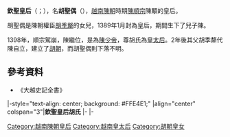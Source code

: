 '''欽聖皇后'''（{{vie|v='''Khâm Thánh hoàng hậu'''|hn=欽聖皇后}}；{{bd|？||？||catIdx=H胡}}），名'''胡聖偶'''（{{vie|v='''Hồ Thánh Ngâu'''|hn=胡聖偶}}），[[越南|越南]][[陳朝_(越南)|陳朝]]時期[[陳順宗|陳順宗]]陳顒的皇后。

胡聖偶是陳朝權臣[[胡季犛|胡季犛]]的女兒，1389年1月封為皇后，期間生下了兒子陳{{僻字|𬊌|⿱安火}}。

1398年，順宗駕崩，陳{{僻字|𬊌|⿱安火}}繼位，是為[[陳少帝|陳少帝]]，尊胡氏為[[皇太后|皇太后]]。2年後其父胡季犛代陳自立，建立了[[胡朝|胡朝]]，而胡聖偶則下落不明。

==參考資料==
*《大越史記全書》

{{start box}}
|-style="text-align: center; background: #FFE4E1;"
|align="center" colspan="3"|'''欽聖皇后胡氏'''
|- 
{{s-before|[[陳氏實美|光鸞皇后陳氏]]}} 
{{s-title|[[越南皇后及妃嬪列表|越南陳朝皇后]]|1389年—1398年}} 
{{s-after|[[徽寧公主|太慈皇后陳氏]]|越南胡朝皇后<br>（追尊）}}
|-
{{s-before|[[儀聖皇后|儀聖皇太后陳氏]]}} 
{{s-title|[[:Category:越南皇太后|越南陳朝皇太后]]|1398年—1400年}} 
{{s-none|無}} 
{{end box}}

{{越南陳朝及胡朝皇后}}

[[Category:越南陳朝皇后|Category:越南陳朝皇后]]
[[Category:越南皇太后|Category:越南皇太后]]
[[Category:胡朝皇女|Category:胡朝皇女]]
